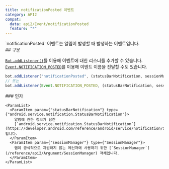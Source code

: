 ```yaml
---
title: notificationPosted 이벤트
category: API2
compat:
  data: api2/Event/notificationPosted
  feature: "*"
---
```


<Section>
  `notificationPosted` 이벤트는 알림이 발생할 때 발생하는 이벤트입니다.
</Section>
<Section>
  ## 구문

  [`Bot.addListener()`](/reference/api2/Object/Bot/addListener)를 이용해 이벤트에 대한 리스너를 추가할 수 있습니다.
  [`Event.NOTIFICATION_POSTED`](/reference/api2/Object/Event/NOTIFICATION_POSTED)를 이용해 이벤트 이름을 전달할 수도 있습니다.
  ~~~js
  bot.addListener("notificationPosted", (statusBarNotification, sessionManager) => {});
  // 또는
  bot.addListener(Event.NOTIFICATION_POSTED, (statusBarNotification, sessionManager) => {});
  ~~~

  <Section>
    ### 인자

    <ParamList>
      <ParamItem param={"statusBarNotification"} type={"android.service.notification.StatusBarNotification"}>
        알림에 관한 정보가 담긴
        [`android.service.notification.StatusBarNotification`](https://developer.android.com/reference/android/service/notification/StatusBarNotification)입니다.
      </ParamItem>
      <ParamItem param={"sessionManager"} type={"SessionManager"}>
        앱이 공식적으로 지원하지 않는 메신저에 사용하기 위한 [`SessionManager`](/reference/api2/Argument/SessionManager) 객체입니다.
      </ParamItem>
    </ParamList>
  </Section>
</Section>